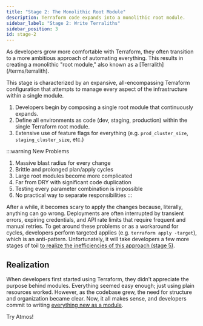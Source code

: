 ```yaml
---
title: "Stage 2: The Monolithic Root Module"
description: Terraform code expands into a monolithic root module.
sidebar_label: "Stage 2: Write Terraliths"
sidebar_position: 3
id: stage-2
---
```


<Intro>
As developers grow more comfortable with Terraform, they often transition to a more ambitious approach of automating everything. This results in creating a monolithic "root module," also known as a [Terralith](/terms/terralith).
</Intro>

This stage is characterized by an expansive,
all-encompassing Terraform configuration that attempts to manage every aspect of the infrastructure within a single module.

1. Developers begin by composing a single root module that continuously expands.
2. Define all environments as code (dev, staging, production) within the single Terraform root module.
3. Extensive use of feature flags for everything (e.g. `prod_cluster_size`, `staging_cluster_size`, etc.)

:::warning New Problems
1. Massive blast radius for every change
2. Brittle and prolonged plan/apply cycles
3. Large root modules become more complicated
4. Far from DRY with significant code duplication
5. Testing every parameter combination is impossible
6. No practical way to separate responsibilities
:::

After a while, it becomes scary to apply the changes because, literally, anything can go wrong. Deployments are often interrupted by transient errors,
expiring credentials, and API rate limits that require frequent and manual retries. To get around these problems or as a workaround
for cycles, developers perform targeted applies (e.g. `terraform apply -target`), which is an anti-pattern.
Unfortunately, it will take developers a few more stages of toil [to realize the inefficiencies of this approach (stage 5)](/intro/why-atmos/stage-5).

## Realization

When developers first started using Terraform, they didn’t appreciate the purpose behind modules.
Everything seemed easy enough; just using plain resources worked. However, as the codebase grew, the need for structure and organization became clear. Now, it all makes sense, and developers commit to writing [everything new as a module](/intro/why-atmos/stage-3).

<Link
    to="/intro/why-atmos/nirvana"
    className="button button--lg button--primary">
    Try Atmos!
</Link>
